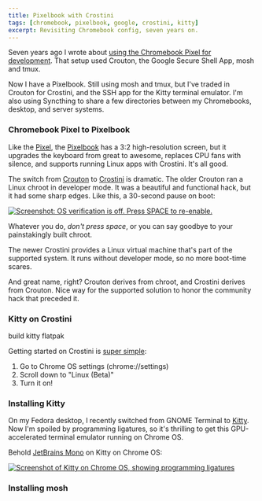 ```yaml
---
title: Pixelbook with Crostini
tags: [chromebook, pixelbook, google, crostini, kitty]
excerpt: Revisiting Chromebook config, seven years on.
---
```


Seven years ago I wrote about [using the Chromebook Pixel for
development](/2013/08/20/pixel). That setup used Crouton, the Google Secure
Shell App, mosh and tmux.

Now I have a Pixelbook. Still using mosh and tmux, but I've traded in Crouton
for Crostini, and the SSH app for the Kitty terminal emulator. I'm also using
Syncthing to share a few directories between my Chromebooks, desktop, and server
systems.

### Chromebook Pixel to Pixelbook

Like the [Pixel](https://en.m.wikipedia.org/wiki/Chromebook_Pixel), the
[Pixelbook](https://en.m.wikipedia.org/wiki/Google_Pixelbook) has a 3:2
high-resolution screen, but it upgrades the keyboard from great to awesome,
replaces CPU fans with silence, and supports running Linux apps with Crostini.
It's all good.

The switch from [Crouton](https://github.com/dnschneid/crouton) to
[Crostini](https://chromium.googlesource.com/chromiumos/docs/+/master/containers_and_vms.md)
is dramatic. The older Crouton ran a Linux chroot in developer mode. It was
a beautiful and functional hack, but it had some sharp edges. Like this,
a 30-second pause on boot:

<div className="post-image">
    <a href="/img/orig/chrome-os-verification-is-off.png">
        <img alt="Screenshot: OS verification is off. Press SPACE to re-enable."
            sizes="(min-width: 36em) 28em, 100vw"
            src="/img/575/chrome-os-verification-is-off.png"
            srcSet="/img/1440/chrome-os-verification-is-off.png 1440w,
                /img/1150/chrome-os-verification-is-off.png 1080w,
                /img/1080/chrome-os-verification-is-off.png 1150w,
                /img/720/chrome-os-verification-is-off.png 720w,
                /img/575/chrome-os-verification-is-off.png 575w" />
    </a>
</div>

Whatever you do, *don't press space*, or you can say goodbye to your
painstakingly built chroot.

The newer Crostini provides a Linux virtual machine that's part of the supported
system. It runs without developer mode, so no more boot-time scares.

And great name, right? Crouton derives from chroot, and Crostini derives from
Crouton. Nice way for the supported solution to honor the community hack that
preceded it.

### Kitty on Crostini

build kitty flatpak

Getting started on Crostini is [super
simple](https://www.reddit.com/r/Crostini/wiki/getstarted/crostini-setup-guide):

1. Go to Chrome OS settings (chrome://settings)
2. Scroll down to "Linux (Beta)"
3. Turn it on!

### Installing Kitty

On my Fedora desktop, I recently switched from GNOME Terminal to
[Kitty](https://sw.kovidgoyal.net/kitty/). Now I'm
spoiled by programming ligatures, so it's thrilling to get this GPU-accelerated
terminal emulator running on Chrome OS.

Behold [JetBrains Mono](https://www.jetbrains.com/lp/mono/) on Kitty on Chrome
OS:

<div className="post-image">
    <a href="/img/orig/kitty-on-chrome-os.png">
        <img alt="Screenshot of Kitty on Chrome OS, showing programming ligatures"
            sizes="(min-width: 36em) 28em, 100vw"
            src="/img/575/kitty-on-chrome-os.png"
            srcSet="/img/1440/kitty-on-chrome-os.png 1440w,
                    /img/1150/kitty-on-chrome-os.png 1080w,
                    /img/1080/kitty-on-chrome-os.png 1150w,
                    /img/720/kitty-on-chrome-os.png 720w,
                    /img/575/kitty-on-chrome-os.png 575w" />
    </a>
</div>

### Installing mosh



